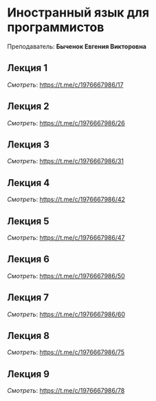 ﻿# Иностранный язык для программистов

Преподаватель: **Быченок Евгения Викторовна**

## Лекция 1

*Смотреть*: https://t.me/c/1976667986/17

## Лекция 2

*Смотреть*: https://t.me/c/1976667986/26

## Лекция 3

*Смотреть*: https://t.me/c/1976667986/31

## Лекция 4

*Смотреть*: https://t.me/c/1976667986/42

## Лекция 5

*Смотреть*: https://t.me/c/1976667986/47

## Лекция 6

*Смотреть*: https://t.me/c/1976667986/50

## Лекция 7

*Смотреть*: https://t.me/c/1976667986/60

## Лекция 8

*Смотреть*: https://t.me/c/1976667986/75

## Лекция 9

*Смотреть*: https://t.me/c/1976667986/78